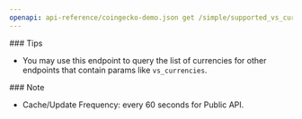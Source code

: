 ```yaml
---
openapi: api-reference/coingecko-demo.json get /simple/supported_vs_currencies
---
```


<Tip>
  ### Tips

  - You may use this endpoint to query the list of currencies for other endpoints that contain params like `vs_currencies`.
</Tip>

<Note>
  ### Note

  - Cache/Update Frequency: every 60 seconds for Public API.
</Note>